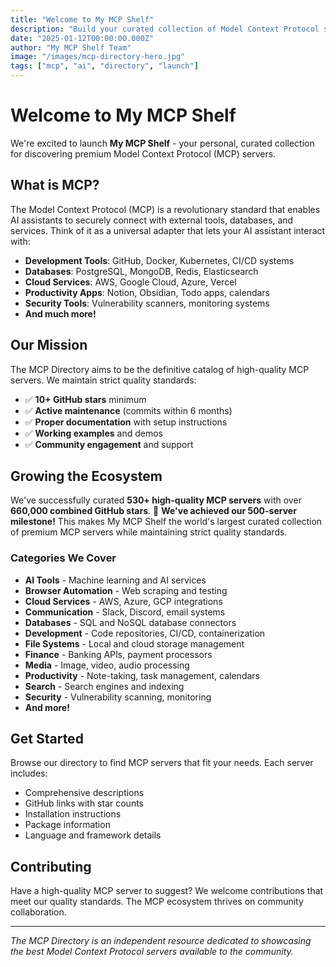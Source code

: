 ```yaml
---
title: "Welcome to My MCP Shelf"
description: "Build your curated collection of Model Context Protocol servers - your gateway to connecting AI assistants with external tools and services."
date: "2025-01-12T00:00:00.000Z"
author: "My MCP Shelf Team"
image: "/images/mcp-directory-hero.jpg"
tags: ["mcp", "ai", "directory", "launch"]
---
```


# Welcome to My MCP Shelf

We're excited to launch **My MCP Shelf** - your personal, curated collection for discovering premium Model Context Protocol (MCP) servers. 

## What is MCP?

The Model Context Protocol (MCP) is a revolutionary standard that enables AI assistants to securely connect with external tools, databases, and services. Think of it as a universal adapter that lets your AI assistant interact with:

- **Development Tools**: GitHub, Docker, Kubernetes, CI/CD systems
- **Databases**: PostgreSQL, MongoDB, Redis, Elasticsearch
- **Cloud Services**: AWS, Google Cloud, Azure, Vercel
- **Productivity Apps**: Notion, Obsidian, Todo apps, calendars
- **Security Tools**: Vulnerability scanners, monitoring systems
- **And much more!**

## Our Mission

The MCP Directory aims to be the definitive catalog of high-quality MCP servers. We maintain strict quality standards:

- ✅ **10+ GitHub stars** minimum
- ✅ **Active maintenance** (commits within 6 months)
- ✅ **Proper documentation** with setup instructions
- ✅ **Working examples** and demos
- ✅ **Community engagement** and support

## Growing the Ecosystem

We've successfully curated **530+ high-quality MCP servers** with over **660,000 combined GitHub stars**. 🎉 **We've achieved our 500-server milestone!** This makes My MCP Shelf the world's largest curated collection of premium MCP servers while maintaining strict quality standards.

### Categories We Cover

- **AI Tools** - Machine learning and AI services
- **Browser Automation** - Web scraping and testing
- **Cloud Services** - AWS, Azure, GCP integrations
- **Communication** - Slack, Discord, email systems
- **Databases** - SQL and NoSQL database connectors
- **Development** - Code repositories, CI/CD, containerization
- **File Systems** - Local and cloud storage management
- **Finance** - Banking APIs, payment processors
- **Media** - Image, video, audio processing
- **Productivity** - Note-taking, task management, calendars
- **Search** - Search engines and indexing
- **Security** - Vulnerability scanning, monitoring
- **And more!**

## Get Started

Browse our directory to find MCP servers that fit your needs. Each server includes:

- Comprehensive descriptions
- GitHub links with star counts
- Installation instructions
- Package information
- Language and framework details

## Contributing

Have a high-quality MCP server to suggest? We welcome contributions that meet our quality standards. The MCP ecosystem thrives on community collaboration.

---

*The MCP Directory is an independent resource dedicated to showcasing the best Model Context Protocol servers available to the community.*